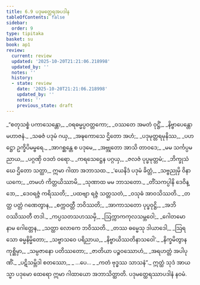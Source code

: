 ```yaml
---
title: 6.9 ပဒုမတ္ထေရအပဒါန
tableOfContents: false
sidebar:
  order: 9
type: tipitaka
basket: su
book: ap1
review:
  current: review
  updated: '2025-10-20T21:21:06.218998'
  updated_by: ''
  notes: ''
  history:
  - state: review
    date: '2025-10-20T21:21:06.218998'
    updated_by: ''
    notes: ''
    previous_state: draft
---
```



<DynamicBreadcrumb />


<ReviewStatus review={frontmatter.review} showDetails={true} />

<HypothesisAnnotation frontmatter={frontmatter} />

<Division number="67" book="ap1" e="ch" v="20" p="121">

<Paragraph number="1458" type="verses" book="ap1">
_“စတုသစ္စံ ပကာသေန္တော,_  
_ဝရဓမ္မပ္ပဝတ္တကော;_  
_ဝဿတေ အမတံ ဝုဋ္ဌိံ,_  
_နိဗ္ဗာပေန္တော မဟာဇနံ._  

</Paragraph>

</Division>
<Division number="68" book="ap1" e="ch" v="20" p="121">

<Paragraph number="1459" type="verses" book="ap1">
_သဓဇံ ပဒုမံ ဂယှ,_  
_အဍ္ဎကောသေ ဌိတော အဟံ;_  
_ပဒုမုတ္တရမုနိဿ,_  
_ပဟဋ္ဌော ဥက္ခိပိမမ္ဗရေ._  

</Paragraph>

</Division>
<Division number="69" book="ap1" e="ch" v="20" p="121">

<Paragraph number="1460" type="verses" book="ap1">
_အာဂစ္ဆန္တေ စ ပဒုမေ,_  
_အဗ္ဘုတော အာသိ တာဝဒေ;_  
_မမ သင်္ကပ္ပမညာယ,_  
_ပဂ္ဂဏှိ ဝဒတံ ဝရော._  

</Paragraph>

</Division>
<Division number="70" book="ap1" e="ch" v="20" p="121">

<Paragraph number="1461" type="verses" book="ap1">
_ကရသေဋ္ဌေန ပဂ္ဂယှ,_  
_ဇလဇံ ပုပ္ဖမုတ္တမံ;_  
_ဘိက္ခုသံဃေ ဌိတော သတ္ထာ,_  
ဣမာ ဂါထာ အဘာသထ._  

</Paragraph>

</Division>
<Division number="71" book="ap1" e="ch" v="20" p="121">

<Paragraph number="1462" type="verses" book="ap1">
_‘ယေနိဒံ ပဒုမံ ခိတ္တံ,_  
_သဗ္ဗညုမှိ ဝိနာယကေ;_  
_တမဟံ ကိတ္တယိဿာမိ,_  
_သုဏာထ မမ ဘာသတော._  

</Paragraph>

</Division>
<Division number="72" book="ap1" e="ch" v="20" p="122">

<Paragraph number="1463" type="verses" book="ap1">
_တိံသကပ္ပါနိ ဒေဝိန္ဒော,_  
_ဒေဝရဇ္ဇံ ကရိဿတိ;_  
_ပထဗျာ ရဇ္ဇံ သတ္တသတံ,_  
_ဝသုဓံ အာဝသိဿတိ._  

</Paragraph>

</Division>
<Division number="73" book="ap1" e="ch" v="20" p="122">

<Paragraph number="1464" type="verses" book="ap1">
_တတ္ထ ပတ္တံ ဂဏေတွာန,_  
_စက္ကဝတ္တီ ဘဝိဿတိ;_  
_အာကာသတော ပုပ္ဖဝုဋ္ဌိ,_  
_အဘိဝဿိဿတီ တဒါ._  

</Paragraph>

</Division>
<Division number="74" book="ap1" e="ch" v="20" p="122">

<Paragraph number="1465" type="verses" book="ap1">
_ကပ္ပသတသဟဿမှိ,_  
_ဩက္ကာကကုလသမ္ဘဝေါ;_  
_ဂေါတမော နာမ ဂေါတ္တေန,_  
_သတ္ထာ လောကေ ဘဝိဿတိ._  

</Paragraph>

</Division>
<Division number="75" book="ap1" e="ch" v="20" p="122">

<Paragraph number="1466" type="verses" book="ap1">
_တဿ ဓမ္မေသု ဒါယာဒေါ,_  
_ဩရသော ဓမ္မနိမ္မိတော;_  
_သဗ္ဗာသဝေ ပရိညာယ,_  
_နိဗ္ဗာယိဿတိနာသဝေါ’._  

</Paragraph>

</Division>
<Division number="76" book="ap1" e="ch" v="20" p="122">

<Paragraph number="1467" type="verses" book="ap1">
_နိက္ခမိတွာန ကုစ္ဆိမှာ,_  
_သမ္ပဇာနော ပတိဿတော;_  
_ဇာတိယာ ပဉ္စဝဿောဟံ,_  
_အရဟတ္တံ အပါပုဏိံ._  

</Paragraph>

</Division>
<Division number="77" book="ap1" e="ch" v="20" p="122">

<Paragraph number="1468" type="verses" book="ap1">
_ပဋိသမ္ဘိဒါ စတဿော,_  
_ …ပေ… _  
_ကတံ ဗုဒ္ဓဿ သာသနံ”._  

</Paragraph>

<Paragraph number="1469" book="ap1">
ဣတ္ထံ သုဒံ အာယသ္မာ ပဒုမော ထေရော ဣမာ ဂါထာယော အဘာသိတ္ထာတိ.

</Paragraph>
</Division>

<Paragraph number="1470" type="center" book="ap1">
ပဒုမတ္ထေရဿာပဒါနံ နဝမံ.
</Paragraph>